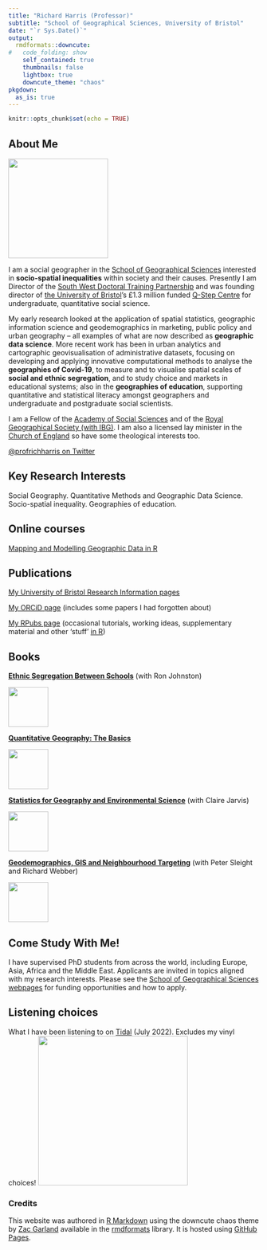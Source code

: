 ---
title: "Richard Harris (Professor)"
subtitle: "School of Geographical Sciences, University of Bristol"
date: "`r Sys.Date()`"
output:
  rmdformats::downcute:
#   code_folding: show
    self_contained: true
    thumbnails: false
    lightbox: true
    downcute_theme: "chaos"
pkgdown:
  as_is: true
---

```{r setup, include=FALSE}
knitr::opts_chunk$set(echo = TRUE)
```

## About Me

![](punk.jpg){width=200}

I am a social geographer in the [School of Geographical Sciences](http://www.bristol.ac.uk/geography/) interested in **socio-spatial inequalities** within society and their causes. Presently I am Director of the [South West Doctoral Training Partnership](https://www.swdtp.ac.uk/) and was founding director of [the University of Bristol](https://www.bristol.ac.uk/)’s £1.3 million funded [Q-Step Centre](https://www.nuffieldfoundation.org/students-teachers/q-step) for undergraduate, quantitative social science.

My early research looked at the application of spatial statistics, geographic information science and geodemographics in marketing, public policy and urban geography – all examples of what are now described as **geographic data science**. More recent work has been in urban analytics and cartographic geovisualisation of administrative datasets, focusing on developing and applying innovative computational methods to analyse the **geographies of Covid-19**, to measure and to visualise spatial scales of **social and ethnic segregation**, and to study choice and markets in educational systems; also in the **geographies of education**, supporting quantitative and statistical literacy amongst geographers and undergraduate and postgraduate social scientists.

I am a Fellow of the [Academy of Social Sciences](https://acss.org.uk/) and of the [Royal Geographical Society (with IBG)](https://www.rgs.org/). I am also a licensed lay minister in the [Church of England](https://www.churchofengland.org/) so have some theological interests too.

[\@profrichharris on Twitter](https://twitter.com/profrichharris)


## Key Research Interests

Social Geography. Quantitative Methods and Geographic Data Science. Socio-spatial inequality. Geographies of education.

## Online courses

[Mapping and Modelling Geographic Data in R](https://profrichharris.github.io/MandM/){target="_blank"}

## Publications

[My University of Bristol Research Information pages](https://research-information.bris.ac.uk/en/persons/richard-j-harris)

[My ORCiD page](https://orcid.org/0000-0001-7943-9005) (includes some papers I had forgotten about)

[My RPubs page](https://rpubs.com/profrichharris) (occasional tutorials, working ideas, supplementary material and other 'stuff' [in R](https://cran.r-project.org/))


## Books

[**Ethnic Segregation Between Schools**](https://bristoluniversitypress.co.uk/ethnic-segregation-between-schools) (with Ron Johnston)

![](segregation.jpg){width=80}

[**Quantitative Geography: The Basics**](https://www.google.co.uk/books/edition/Quantitative_Geography/RsbmDAAAQBAJ?hl=en&gbpv=1&printsec=frontcover)

![](quantgeog.jpg){width=80}

[**Statistics for Geography and Environmental Science**](https://www.google.co.uk/books/edition/Statistics_for_Geography_and_Environment/JJZ9AwAAQBAJ?hl=en&gbpv=1&printsec=frontcover){width=20} (with Claire Jarvis)

![](statistics.jpg){width=80}

[**Geodemographics, GIS and Neighbourhood Targeting**](https://www.google.co.uk/books/edition/Geodemographics_GIS_and_Neighbourhood_Ta/f62DTuyRe0UC?hl=en&gbpv=1&printsec=frontcover) (with Peter Sleight and Richard Webber)

![](geodemographics.jpg){width=80}

## Come Study With Me!

I have supervised PhD students from across the world, including Europe, Asia, Africa and the Middle East. Applicants are invited in topics aligned with my research interests. Please see the [School of Geographical Sciences webpages](http://www.bristol.ac.uk/geography/courses/postgraduate/humanphd.html) for funding opportunities and how to apply.


## Listening choices

What I have been listening to on [Tidal](https://tidal.com/) (July 2022). Excludes my vinyl choices! 
![](stories_sticker.png){width=300}


### Credits

This website was authored in [R Markdown](https://rmarkdown.rstudio.com/) using the downcute chaos theme by [Zac Garland](https://github.com/zac-garland) available in the [rmdformats](https://cran.r-project.org/web/packages/rmdformats/) library. It is hosted using [GitHub Pages](https://pages.github.com/).
